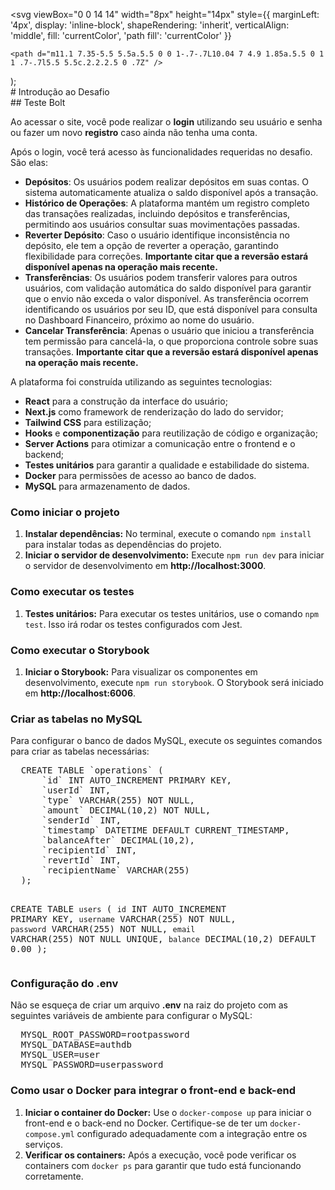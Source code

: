 
  <svg 
    viewBox="0 0 14 14" 
    width="8px" 
    height="14px" 
    style={{ 
      marginLeft: '4px',
      display: 'inline-block',
      shapeRendering: 'inherit',
      verticalAlign: 'middle',
      fill: 'currentColor',
      'path fill': 'currentColor'
    }}
  >
    <path d="m11.1 7.35-5.5 5.5a.5.5 0 0 1-.7-.7L10.04 7 4.9 1.85a.5.5 0 1 1 .7-.7l5.5 5.5c.2.2.2.5 0 .7Z" />
  </svg>
);

<Meta title="Introdução do projeto" />

<div className="sb-container">
  <div className="sb-section-title">
    # Introdução ao Desafio
  </div>

  <div className="sb-section-description">
   ## Teste Bolt
    <p>
      Ao acessar o site, você pode realizar o <strong>login</strong> utilizando seu usuário e senha ou fazer um novo <strong>registro</strong> caso ainda não tenha uma conta.
    </p>
    <p>
      Após o login, você terá acesso às funcionalidades requeridas no desafio. São elas:
    </p>
    <ul>
      <li><strong>Depósitos</strong>: Os usuários podem realizar depósitos em suas contas. O sistema automaticamente atualiza o saldo disponível após a transação.</li>
      <li><strong>Histórico de Operações</strong>: A plataforma mantém um registro completo das transações realizadas, incluindo depósitos e transferências, permitindo aos usuários consultar suas movimentações passadas.</li>
      <li><strong>Reverter Depósito</strong>: Caso o usuário identifique inconsistência no depósito, ele tem a opção de reverter a operação, garantindo flexibilidade para correções. <strong>Importante citar que a reversão estará disponível apenas na operação mais recente.</strong></li>
      <li><strong>Transferências</strong>: Os usuários podem transferir valores para outros usuários, com validação automática do saldo disponível para garantir que o envio não exceda o valor disponível. As transferência ocorrem identificando os usuários por seu ID, que está disponível para consulta no Dashboard Financeiro, próximo ao nome do usuário.</li>
      <li><strong>Cancelar Transferência</strong>: Apenas o usuário que iniciou a transferência tem permissão para cancelá-la, o que proporciona controle sobre suas transações. <strong>Importante citar que a reversão estará disponível apenas na operação mais recente.</strong></li>
    </ul>

   <p>
   A plataforma foi construída utilizando as seguintes tecnologias:
</p>
<ul>
  <li><strong>React</strong> para a construção da interface do usuário;</li>
  <li><strong>Next.js</strong> como framework de renderização do lado do servidor;</li>
  <li><strong>Tailwind CSS</strong> para estilização; </li>
  <li><strong>Hooks</strong> e <strong>componentização</strong> para reutilização de código e organização;</li>
  <li><strong>Server Actions</strong> para otimizar a comunicação entre o frontend e o backend;</li>
  <li><strong>Testes unitários</strong> para garantir a qualidade e estabilidade do sistema.</li>
  <li><strong>Docker</strong> para permissões de acesso ao banco de dados.</li>
  <li><strong>MySQL</strong> para armazenamento de dados.</li>
</ul>

  </div>

  <h3>Como iniciar o projeto</h3>
<ol>
  <li><strong>Instalar dependências:</strong> No terminal, execute o comando <code>npm install</code> para instalar todas as dependências do projeto.</li>
  <li><strong>Iniciar o servidor de desenvolvimento:</strong> Execute <code>npm run dev</code> para iniciar o servidor de desenvolvimento em <strong>http://localhost:3000</strong>.</li>
</ol>

<h3>Como executar os testes</h3>
<ol>
  <li><strong>Testes unitários:</strong> Para executar os testes unitários, use o comando <code>npm test</code>. Isso irá rodar os testes configurados com Jest.</li>
</ol>

<h3>Como executar o Storybook</h3>
<ol>
  <li><strong>Iniciar o Storybook:</strong> Para visualizar os componentes em desenvolvimento, execute <code>npm run storybook</code>. O Storybook será iniciado em <strong>http://localhost:6006</strong>.</li>
</ol>

<h3>Criar as tabelas no MySQL</h3>
<p>Para configurar o banco de dados MySQL, execute os seguintes comandos para criar as tabelas necessárias:</p>
<pre>
  CREATE TABLE `operations` (
      `id` INT AUTO_INCREMENT PRIMARY KEY,
      `userId` INT,
      `type` VARCHAR(255) NOT NULL,
      `amount` DECIMAL(10,2) NOT NULL,
      `senderId` INT,
      `timestamp` DATETIME DEFAULT CURRENT_TIMESTAMP,
      `balanceAfter` DECIMAL(10,2),
      `recipientId` INT,
      `revertId` INT,
      `recipientName` VARCHAR(255)
  );

  CREATE TABLE `users` (
      `id` INT AUTO_INCREMENT PRIMARY KEY,
      `username` VARCHAR(255) NOT NULL,
      `password` VARCHAR(255) NOT NULL,
      `email` VARCHAR(255) NOT NULL UNIQUE,
      `balance` DECIMAL(10,2) DEFAULT 0.00
  );
</pre>

<h3>Configuração do .env</h3>
<p>Não se esqueça de criar um arquivo <strong>.env</strong> na raiz do projeto com as seguintes variáveis de ambiente para configurar o MySQL:</p>
<pre>
  MYSQL_ROOT_PASSWORD=rootpassword
  MYSQL_DATABASE=authdb
  MYSQL_USER=user
  MYSQL_PASSWORD=userpassword
</pre>

<h3>Como usar o Docker para integrar o front-end e back-end</h3>
<ol>
  <li><strong>Iniciar o container do Docker:</strong> Use o <code>docker-compose up</code> para iniciar o front-end e o back-end no Docker. Certifique-se de ter um <code>docker-compose.yml</code> configurado adequadamente com a integração entre os serviços.</li>
  <li><strong>Verificar os containers:</strong> Após a execução, você pode verificar os containers com <code>docker ps</code> para garantir que tudo está funcionando corretamente.</li>
</ol>



</div>

<style>
  {`
  .sb-container {
    margin-bottom: 48px;
  }
  .sb-section-title {
    font-size: 32px;
    font-weight: bold;
    color: #2c3e50;
    margin-bottom: 20px;
  }
  .sb-section-description {
    font-size: 18px;
    line-height: 1.6;
    color: #34495e;
  }
  .sb-section-description p {
    margin-bottom: 15px;
  }
  .sb-section-description ul {
    margin-left: 20px;
    margin-bottom: 20px;
  }
  .sb-section-description li {
    margin-bottom: 10px;
  }
  .sb-section-description strong {
    color: #2980b9;
  }
  `}
</style>
